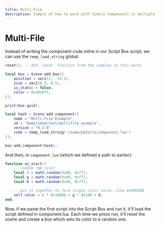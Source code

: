 ```yaml
---
title: Multi-File
description: Sample of how to work with Simulo Components in multiple files
---
```


# Multi-File

Instead of writing the component code inline in our Script Box script, we can use the `temp_load_string` global:

```lua title="Script Box script"
reset(); -- Add `reset` function from the samples so this works

local box = Scene:add_box({
    position = vec2(2, -19.5),
    size = vec2(0.5, 0.5),
    is_static = false,
    color = 0xa0a0ff,
});

print(box.guid);

local hash = Scene:add_component({
    name = "Multi-File Example",
    id = "@amytimed/test/multifile_example",
    version = "0.2.0",
    code = temp_load_string('/some/path/to/component.lua')
});

box:add_component(hash);
```

And then, in `component.lua` (which we defined a path to earlier):
```lua title="component.lua"
function on_start()
    -- random rgb color
    local r = math.random(0x40, 0xff);
    local g = math.random(0x40, 0xff);
    local b = math.random(0x40, 0xff);

    -- put it together to form single color value, like 0xRRGGBB
    self.color = r * 0x10000 + g * 0x100 + b;
end;
```

Now, if we paste the first script into the Script Box and run it, it'll load the script defined in component.lua. Each time we press run, it'll reset the scene and create a box which sets its color to a random one.